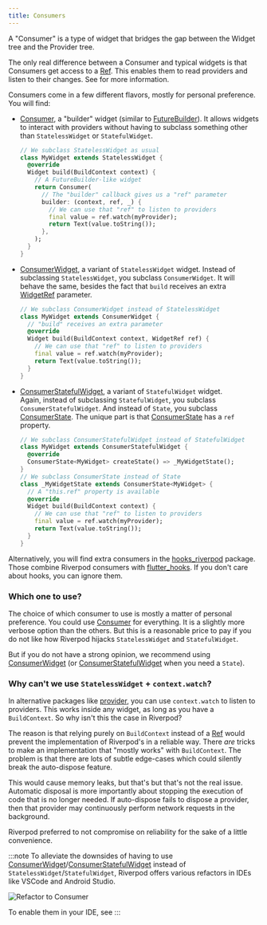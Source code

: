 ```yaml
---
title: Consumers
---
```


A "Consumer" is a type of widget that bridges the gap between the Widget tree and the Provider tree.

The only real difference between a Consumer and typical widgets is that Consumers
get access to a [Ref]. This enables them to read providers and listen to their changes.
See <Link documentID="concepts2/refs" /> for more information.

Consumers come in a few different flavors, mostly for personal preference. You will find:
- [Consumer], a "builder" widget (similar to [FutureBuilder](https://api.flutter.dev/flutter/widgets/FutureBuilder-class.html)).
  It allows widgets to interact with providers without having to subclass something other than `StatelessWidget` or `StatefulWidget`.
  ```dart
  // We subclass StatelessWidget as usual
  class MyWidget extends StatelessWidget {
    @override
    Widget build(BuildContext context) {
      // A FutureBuilder-like widget
      return Consumer(
        // The "builder" callback gives us a "ref" parameter
        builder: (context, ref, _) {
          // We can use that "ref" to listen to providers
          final value = ref.watch(myProvider);
          return Text(value.toString());
        },
      );
    }
  }
  ```
- [ConsumerWidget], a variant of `StatelessWidget` widget.
  Instead of subclassing `StatelessWidget`, you subclass `ConsumerWidget`. It will behave the same,
  besides the fact that `build` receives an extra [WidgetRef] parameter.
  ```dart
  // We subclass ConsumerWidget instead of StatelessWidget
  class MyWidget extends ConsumerWidget {
    // "build" receives an extra parameter
    @override
    Widget build(BuildContext context, WidgetRef ref) {
      // We can use that "ref" to listen to providers
      final value = ref.watch(myProvider);
      return Text(value.toString());
    }
  }
  ```
- [ConsumerStatefulWidget], a variant of `StatefulWidget` widget.  
  Again, instead of subclassing `StatefulWidget`, you subclass `ConsumerStatefulWidget`.
  And instead of `State`, you subclass [ConsumerState].
  The unique part is that [ConsumerState] has a `ref` property.
  ```dart
  // We subclass ConsumerStatefulWidget instead of StatefulWidget
  class MyWidget extends ConsumerStatefulWidget {
    @override
    ConsumerState<MyWidget> createState() => _MyWidgetState();
  }
  // We subclass ConsumerState instead of State
  class _MyWidgetState extends ConsumerState<MyWidget> {
    // A "this.ref" property is available
    @override
    Widget build(BuildContext context) {
      // We can use that "ref" to listen to providers
      final value = ref.watch(myProvider);
      return Text(value.toString());
    }
  }
  ```

Alternatively, you will find extra consumers in the [hooks_riverpod](https://pub.dev/packages/hooks_riverpod) package.
Those combine Riverpod consumers with [flutter_hooks](https://pub.dev/packages/flutter_hooks).
If you don't care about hooks, you can ignore them.


### Which one to use?

The choice of which consumer to use is mostly a matter of personal preference.
You could use [Consumer] for everything. It is a slightly more verbose option than the others.
But this is a reasonable price to pay if you do not like how Riverpod hijacks `StatelessWidget` and `StatefulWidget`.

But if you do not have a strong opinion, we recommend using [ConsumerWidget] (or [ConsumerStatefulWidget] when you need a `State`).

### Why can't we use `StatelessWidget` + `context.watch`?

In alternative packages like [provider](https://pub.dev/packages/provider), you can use `context.watch` to listen to providers.
This works inside any widget, as long as you have a `BuildContext`. So why isn't this the case in Riverpod?

The reason is that relying purely on `BuildContext` instead of a [Ref] would prevent the implementation
of Riverpod's <Link documentID="concepts2/auto_dispose" /> in a reliable way. There _are_ tricks to make
an implementation that "mostly works" with `BuildContext`.
The problem is that there are lots of subtle edge-cases which could silently break the auto-dispose feature.

This would cause memory leaks, but that's but that's not the real issue.  
Automatic disposal is more importantly about stopping the execution of code that is no longer needed.
If auto-dispose fails to dispose a provider, then that provider may continuously perform
network requests in the background.

Riverpod preferred to not compromise on reliability for the sake of a little convenience.

:::note
To alleviate the downsides of having to use [ConsumerWidget]/[ConsumerStatefulWidget] instead of `StatelessWidget`/`StatefulWidget`,
Riverpod offers various refactors in IDEs like VSCode and Android Studio.

![Refactor to Consumer](/img/intro/convert_to_class_provider.gif)

To enable them in your IDE, see <Link documentID="introduction/getting_started" hash="enabling-riverpod_lintcustom_lint" />
:::

[ref]: https://pub.dev/documentation/hooks_riverpod/3.0.0-dev.17/hooks_riverpod/Ref-class.html
[consumer]: https://pub.dev/documentation/hooks_riverpod/3.0.0-dev.17/hooks_riverpod/Consumer-class.html
[consumerWidget]: https://pub.dev/documentation/hooks_riverpod/3.0.0-dev.17/hooks_riverpod/ConsumerWidget-class.html
[consumerStatefulWidget]: https://pub.dev/documentation/hooks_riverpod/3.0.0-dev.17/hooks_riverpod/ConsumerStatefulWidget-class.html
[consumerState]: https://pub.dev/documentation/hooks_riverpod/3.0.0-dev.17/hooks_riverpod/ConsumerState-class.html
[widgetref]: https://pub.dev/documentation/hooks_riverpod/3.0.0-dev.17/hooks_riverpod/WidgetRef-class.html
